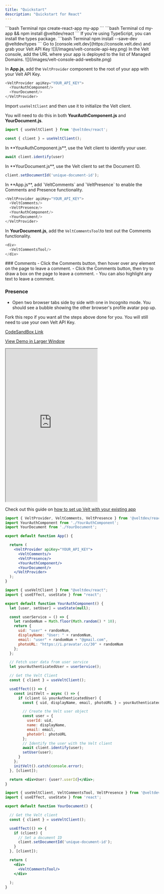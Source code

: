 ```yaml
---
title: "Quickstart"
description: "Quickstart for React"
---
```


<Steps titleSize="h2">
<Step title="Create a React app">
```bash Terminal
npx create-react-app my-app
```
</Step>

<Step title="Install the Velt React package onto your app">
```bash Terminal
cd my-app && npm install @veltdev/react
```
</Step>

<Step title="Install types (optional)">
If you're using TypeScript, you can install the types package.
```bash Terminal
npm install --save-dev @veltdev/types
```
</Step>

<Step title="Grab your Velt API Key">
Go to [console.velt.dev](https://console.velt.dev) and grab your Velt API Key

<Frame>
![](/images/velt-console-api-key.png)
</Frame>
    
</Step>


<Step title="Safelist your domain">
In the Velt console, add the URL where your app is deployed to the list of Managed Domains. 
<Frame>
![](/images/velt-console-add-website.png)
</Frame>
</Step>



<Step title="Configure the VeltProvider">

In **App.js**, add the `VeltProvider` component to the root of your app with your Velt API Key.

```js App.js
<VeltProvider apiKey="YOUR_API_KEY">
  <YourAuthComponent/>
  <YourDocument/>
</VeltProvider>
```
</Step>

<Step title="Initialize the Velt client">

Import `useVeltClient` and then use it to initialize the Velt client.

You will need to do this in both **YourAuthComponent.js** and **YourDocument.js**.

```js
import { useVeltClient } from '@veltdev/react';

const { client } = useVeltClient();
```

</Step>

<Step title="Identify your user">
In **YourAuthComponent.js**, use the Velt client to identify your user.


```js YourAuthComponent.js
await client.identify(user)
```
</Step>


  
<Step title="Set the Document ID">
In **YourDocument.js**, use the Velt client to set the Document ID.

```js YourDocument.js
client.setDocumentId('unique-document-id');
```
</Step>

<Step title="Add the VeltComments, VeltCommentsTool and VeltPresence components">
In **App.js**, add `VeltComments` and `VeltPresence` to enable the Comments and Presence functionality.

```js App.js
<VeltProvider apiKey="YOUR_API_KEY">
  <VeltComments/>
  <VeltPresence/>
  <YourAuthComponent/>
  <YourDocument/>
</VeltProvider>
```

In **YourDocument.js**, add the `VeltCommentsTool`to test out the Comments functionality.

```js YourDocument.js
<div>
  <VeltCommentsTool/>
</div>
```
</Step>

<Step title="Test out the Presence and Comments functionality">
### Comments 
- Click the Comments button, then hover over any element on the page to leave a comment.
- Click the Comments button, then try to draw a box on the page to leave a comment.
- You can also highlight any text to leave a comment.

### Presence
 - Open two browser tabs side by side with one in Incognito mode. You should see a bubble showing the other browser's profile avatar pop up.
</Step>

<Step title="Need an example?">
Fork this repo if you want all the steps above done for you. You will still need to use your own Velt API Key.

[CodeSandBox Link](https://codesandbox.io/s/bold-frog-5y94gx?file=/src/App.js)

[View Demo in Larger Window](https://quickstart-demo-mocha.vercel.app/)


<Frame>
<iframe 
    src="https://quickstart-demo-mocha.vercel.app/"
    class="w-full"
    scrolling="no"
    height="500px">
</iframe>
</Frame>
</Step>

<Step title="Need more details on how to integrate this into an existing app?">

Check out this guide on [how to set up Velt with your existing app](/get-started/setup/install)

</Step>

</Steps>


<RequestExample>

```jsx App.js
import { VeltProvider, VeltComments, VeltPresence } from '@veltdev/react';
import YourAuthComponent from './YourAuthComponent';
import YourDocument from './YourDocument';

export default function App() {

  return (
    <VeltProvider apiKey="YOUR_API_KEY">
      <VeltComments/>
      <VeltPresence/>
      <YourAuthComponent/>
      <YourDocument/>
    </VeltProvider>
  );
}
```

```jsx YourAuthComponent.js
import { useVeltClient } from "@veltdev/react";
import { useEffect, useState } from "react";

export default function YourAuthComponent() {
  let [user, setUser] = useState(null);

  const userService = () => {
    let randomNum = Math.floor(Math.random() * 10);
    return {
      uid: "user" + randomNum,
      displayName: "User: " + randomNum,
      email: "user" + randomNum + "@gmail.com",
      photoURL: "https://i.pravatar.cc/30" + randomNum
    };
  };

  // Fetch user data from user service
  let yourAuthenticatedUser = userService();

  // Get the Velt Client
  const { client } = useVeltClient();

  useEffect(() => {
    const initVelt = async () => {
      if (client && yourAuthenticatedUser) {
        const { uid, displayName, email, photoURL } = yourAuthenticatedUser;

        // Create the Velt user object
        const user = {
          userId: uid,
          name: displayName,
          email: email,
          photoUrl: photoURL
        };
        // Identify the user with the Velt client
        await client.identify(user);
        setUser(user);
      }
    };
    initVelt().catch(console.error);
  }, [client]);

  return <div>User: {user?.userId}</div>;
}
```

```jsx YourDocument.js
import { useVeltClient, VeltCommentsTool, VeltPresence } from '@veltdev/react';
import { useEffect, useState } from 'react';

export default function YourDocument() {

  // Get the Velt client
  const { client } = useVeltClient();

  useEffect(() => {
    if (client) {
      // Set a document ID
      client.setDocumentId('unique-document-id');
    }
  }, [client]);

  return (
    <div>
      <VeltCommentsTool/>
    </div>
    
  );
}
```

</RequestExample>

